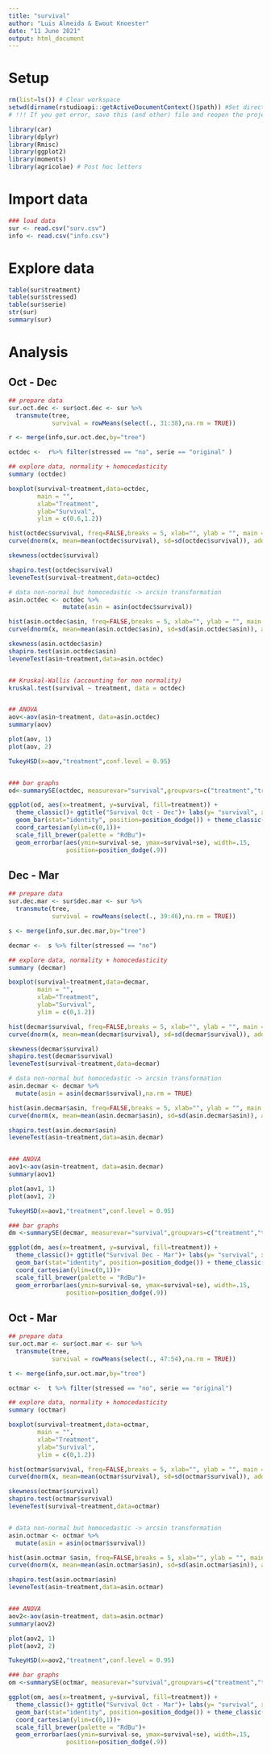 ```yaml
---
title: "survival"
author: "Luis Almeida & Ewout Knoester"
date: "11 June 2021"
output: html_document
---
```


# Setup
```r

rm(list=ls()) # Clear workspace
setwd(dirname(rstudioapi::getActiveDocumentContext()$path)) #Set directory at current
# !!! If you get error, save this (and other) file and reopen the project

library(car)
library(dplyr)
library(Rmisc) 
library(ggplot2)
library(moments)
library(agricolae) # Post hoc letters
```

# Import data
```r

### load data
sur <- read.csv("surv.csv")
info <- read.csv("info.csv")
```

# Explore data
```r


table(sur$treatment)
table(sur$stressed)
table(sur$serie)
str(sur)
summary(sur)
```

# Analysis
## Oct - Dec
```r

## prepare data
sur.oct.dec <- sur$oct.dec <- sur %>%
  transmute(tree,
            survival = rowMeans(select(., 31:38),na.rm = TRUE))

r <- merge(info,sur.oct.dec,by="tree")

octdec <-  r%>% filter(stressed == "no", serie == "original" )

## explore data, normality + homocedasticity 
summary (octdec)

boxplot(survival~treatment,data=octdec,
        main = "",
        xlab="Treatment",
        ylab="Survival",
        ylim = c(0.6,1.2))

hist(octdec$survival, freq=FALSE,breaks = 5, xlab="", ylab = "", main = "")
curve(dnorm(x, mean=mean(octdec$survival), sd=sd(octdec$survival)), add=TRUE, col="blue")

skewness(octdec$survival)

shapiro.test(octdec$survival)
leveneTest(survival~treatment,data=octdec)

# data non-normal but homocedastic -> arcsin transformation
asin.octdec <- octdec %>% 
               mutate(asin = asin(octdec$survival))

hist(asin.octdec$asin, freq=FALSE,breaks = 5, xlab="", ylab = "", main = "")
curve(dnorm(x, mean=mean(asin.octdec$asin), sd=sd(asin.octdec$asin)), add=TRUE, col="blue")

skewness(asin.octdec$asin)
shapiro.test(asin.octdec$asin)
leveneTest(asin~treatment,data=asin.octdec)


## Kruskal-Wallis (accounting for non normality)
kruskal.test(survival ~ treatment, data = octdec)


## ANOVA
aov<-aov(asin~treatment, data=asin.octdec)
summary(aov)

plot(aov, 1)
plot(aov, 2)

TukeyHSD(x=aov,"treatment",conf.level = 0.95)


### bar graphs
od<-summarySE(octdec, measurevar="survival",groupvars=c("treatment","treatment"),na.rm = TRUE)

ggplot(od, aes(x=treatment, y=survival, fill=treatment)) + 
  theme_classic()+ ggtitle("Survival Oct - Dec")+ labs(y= "survival", x = "Treatment")+guides(fill=FALSE)+
  geom_bar(stat="identity", position=position_dodge()) + theme_classic()+
  coord_cartesian(ylim=c(0,1))+ 
  scale_fill_brewer(palette = "RdBu")+
  geom_errorbar(aes(ymin=survival-se, ymax=survival+se), width=.15,
                position=position_dodge(.9))

```

## Dec - Mar
```r

## prepare data
sur.dec.mar <- sur$dec.mar <- sur %>%
  transmute(tree,
            survival = rowMeans(select(., 39:46),na.rm = TRUE))

s <- merge(info,sur.dec.mar,by="tree")

decmar <-  s %>% filter(stressed == "no")

## explore data, normality + homocedasticity 
summary (decmar)

boxplot(survival~treatment,data=decmar,
        main = "",
        xlab="Treatment",
        ylab="Survival",
        ylim = c(0,1.2))

hist(decmar$survival, freq=FALSE,breaks = 5, xlab="", ylab = "", main = "")
curve(dnorm(x, mean=mean(decmar$survival), sd=sd(decmar$survival)), add=TRUE, col="blue")

skewness(decmar$survival)
shapiro.test(decmar$survival)
leveneTest(survival~treatment,data=decmar)

# data non-normal but homocedastic -> arcsin transformation
asin.decmar <- decmar %>% 
  mutate(asin = asin(decmar$survival),na.rm = TRUE)

hist(asin.decmar$asin, freq=FALSE,breaks = 5, xlab="", ylab = "", main = "")
curve(dnorm(x, mean=mean(asin.decmar$asin), sd=sd(asin.decmar$asin)), add=TRUE, col="blue")

shapiro.test(asin.decmar$asin)
leveneTest(asin~treatment,data=asin.decmar)


### ANOVA
aov1<-aov(asin~treatment, data=asin.decmar)
summary(aov1)

plot(aov1, 1)
plot(aov1, 2)

TukeyHSD(x=aov1,"treatment",conf.level = 0.95)

### bar graphs
dm <-summarySE(decmar, measurevar="survival",groupvars=c("treatment","treatment"),na.rm = TRUE)

ggplot(dm, aes(x=treatment, y=survival, fill=treatment)) + 
  theme_classic()+ ggtitle("Survival Dec - Mar")+ labs(y= "survival", x = "Treatment")+guides(fill=FALSE)+
  geom_bar(stat="identity", position=position_dodge()) + theme_classic()+
  coord_cartesian(ylim=c(0,1))+ 
  scale_fill_brewer(palette = "RdBu")+
  geom_errorbar(aes(ymin=survival-se, ymax=survival+se), width=.15,
                position=position_dodge(.9))

```

## Oct - Mar
```r

## prepare data
sur.oct.mar <- sur$oct.mar <- sur %>%
  transmute(tree,
            survival = rowMeans(select(., 47:54),na.rm = TRUE))

t <- merge(info,sur.oct.mar,by="tree")

octmar <-  t %>% filter(stressed == "no", serie == "original")

## explore data, normality + homocedasticity 
summary (octmar)

boxplot(survival~treatment,data=octmar,
        main = "",
        xlab="Treatment",
        ylab="Survival",
        ylim = c(0,1.2))

hist(octmar$survival, freq=FALSE,breaks = 5, xlab="", ylab = "", main = "")
curve(dnorm(x, mean=mean(octmar$survival), sd=sd(octmar$survival)), add=TRUE, col="blue")

skewness(octmar$survival)
shapiro.test(octmar$survival)
leveneTest(survival~treatment,data=octmar)


# data non-normal but homocedastic -> arcsin transformation
asin.octmar <- octmar %>% 
  mutate(asin = asin(octmar$survival))

hist(asin.octmar $asin, freq=FALSE,breaks = 5, xlab="", ylab = "", main = "")
curve(dnorm(x, mean=mean(asin.octmar$asin), sd=sd(asin.octmar$asin)), add=TRUE, col="blue")

shapiro.test(asin.octmar$asin)
leveneTest(asin~treatment,data=asin.octmar)


### ANOVA
aov2<-aov(asin~treatment, data=asin.octmar)
summary(aov2)

plot(aov2, 1)
plot(aov2, 2)

TukeyHSD(x=aov2,"treatment",conf.level = 0.95)

### bar graphs
om <-summarySE(octmar, measurevar="survival",groupvars=c("treatment","treatment"),na.rm = TRUE)

ggplot(om, aes(x=treatment, y=survival, fill=treatment)) + 
  theme_classic()+ ggtitle("Survival Oct - Mar")+ labs(y= "survival", x = "Treatment")+guides(fill=FALSE)+
  geom_bar(stat="identity", position=position_dodge()) + theme_classic()+
  coord_cartesian(ylim=c(0,1))+ 
  scale_fill_brewer(palette = "RdBu")+
  geom_errorbar(aes(ymin=survival-se, ymax=survival+se), width=.15,
                position=position_dodge(.9))
```



